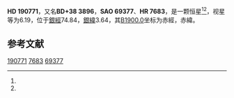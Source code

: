 {{Starbox begin
| name = HD 190771
}}
{{Starbox observe
| epoch = [[J2000.0|J2000.0]]
| constell = {{星座名待查}}<ref name=SIMBAD>{{cite web
 | url=http://simbad.u-strasbg.fr/simbad/sim-id?Ident=HR+7683
 | title=Pulsating variable Star
 | publisher=Centre de Données astronomiques de Strasbourg
 | work=SIMBAD
 | accessdate=2012-07-13
 | archive-date=2022-01-01
 | archive-url=https://web.archive.org/web/20220101152204/http://simbad.u-strasbg.fr/simbad/sim-id?Ident=HR+7683
 }}</ref><ref name=DATA>{{cite web
 | url=http://vizier.u-strasbg.fr/viz-bin/VizieR-5?-out.add=.&-source=5050&-corr=PK=HR&-out.max=9999&HR=7683
 | title=VizieR Detailed Page
 | accessdate=2012-07-13
 | archive-date=2016-03-05
 | archive-url=https://web.archive.org/web/20160305020005/http://vizier.u-strasbg.fr/viz-bin/VizieR-5?-out.add=.&-source=5050&-corr=PK=HR&-out.max=9999&HR=7683
 | dead-url=no
 }}</ref>
| 星官 = 
| ra = {{RA|20|5|9.8}}<ref name=SIMBAD /><ref name=DATA />
| dec = {{DEC|+38|28|42}}<ref name=SIMBAD /><ref name=DATA />
| appmag_v = 6.19<ref name=SIMBAD /><ref name=DATA />
}}
{{Starbox character
| class = G5IV<ref name=SIMBAD /><ref name=DATA />
| b-v = 0.64<ref name=SIMBAD /><ref name=DATA />
| u-b = 0.22<ref name=SIMBAD /><ref name=DATA />
| r-i = 0.38<ref name=SIMBAD /><ref name=DATA />
| variable = 
}}
{{Starbox astrometry
| radial_v = 0.22
| prop_mo_ra = -24
| parallax = 0.041
| p_error = 
}}
{{Starbox catalog
| names =BD+38 3896，[[SAO星表|SAO]] 69377，[[HD星表|HD]] 190771，[[HR星表|HR]] 7683}}
{{Starbox reference |Simbad=HR+7683}}
{{Starbox end}}

'''HD 190771'''，又名'''BD+38 3896'''，'''SAO 69377'''、'''HR 7683'''，是一颗恒星<ref name=SIMBAD /><ref name=DATA />，视星等为6.19，位于[[銀道座標系|銀經]]74.84，[[銀道座標系|銀緯]]3.64，其[[B1900.0|B1900.0]]坐标为赤經{{RA|20|1|30.9}}，赤緯{{DEC|+38|3.64|24}}。

== 参考文献 ==
{{reflist}}
{{位于60-65光年范围内的恒星系统}}
{{star-stub}}

[[Category:HD和HDE天體|190771]]
[[Category:HR天體|7683]]
[[Category:SAO天體|69377]]